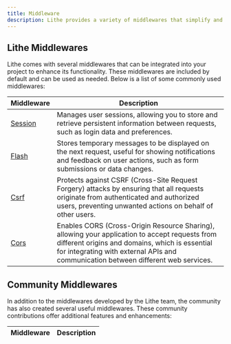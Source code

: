 ```yaml
---
title: Middleware  
description: Lithe provides a variety of middlewares that simplify and accelerate web application development, allowing you to focus on building specific features for your application.  
---
```


## Lithe Middlewares

Lithe comes with several middlewares that can be integrated into your project to enhance its functionality. These middlewares are included by default and can be used as needed. Below is a list of some commonly used middlewares:

| Middleware | Description |
|------------|-------------|
| [Session](/resources/middleware/session) | Manages user sessions, allowing you to store and retrieve persistent information between requests, such as login data and preferences. |
| [Flash](/resources/middleware/flash) | Stores temporary messages to be displayed on the next request, useful for showing notifications and feedback on user actions, such as form submissions or data changes. |
| [Csrf](/resources/middleware/csrf) | Protects against CSRF (Cross-Site Request Forgery) attacks by ensuring that all requests originate from authenticated and authorized users, preventing unwanted actions on behalf of other users. |
| [Cors](/resources/middleware/cors) | Enables CORS (Cross-Origin Resource Sharing), allowing your application to accept requests from different origins and domains, which is essential for integrating with external APIs and communication between different web services. |

## Community Middlewares

In addition to the middlewares developed by the Lithe team, the community has also created several useful middlewares. These community contributions offer additional features and enhancements:

| Middleware | Description |
|------------|-------------|
